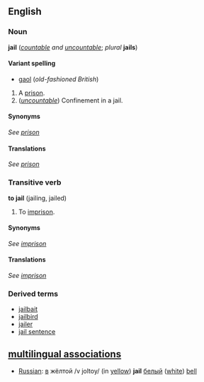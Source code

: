==English==

===Noun===
'''jail''' (''[[countable]] and [[uncountable]]''; ''plural'' '''jails''')

====Variant spelling====
*[[gaol]] (''old-fashioned British'')

#A [[prison]].
#(''[[uncountable]]'') Confinement in a jail.

====Synonyms====
''See [[prison]]''

====Translations====
''See [[prison]]''

===Transitive verb===
'''to jail''' (jailing, jailed)

#To [[imprison]].

====Synonyms====
''See [[imprison]]''

====Translations====
''See [[imprison]]''

===Derived terms===
*[[jailbait]]
*[[jailbird]]
*[[jailer]]
*[[jail sentence]]

==[[multilingual associations]]==
*[[Russian]]: [[в]] жёлтой /v joltoy/ (in [[yellow]]) '''jail'''  [[белый]] ([[white]]) [[bell]]